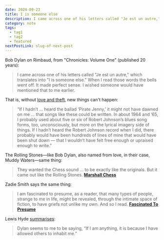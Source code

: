 ```yaml
---
date: 2024-09-23
title: I is someone else
description: I came across one of his letters called "Je est un autre," which translates into "I is someone else."
category: note
tags:
  - tag1
  - tag2
  - featured
nextPostLink: slug-of-next-post
---
```


Bob Dylan on Rimbaud, from "Chronicles: Volume One" (published 20 years):

> I came across one of his letters called "Je est un autre," which translates into "I is someone else." When I read those words the bells went off. It made perfect sense. I wished someone would have mentioned that to me earlier.

That is, without [love and theft](https://callum.website/creativity-starts-with-love-and-theft), new things can't happen:

> “If I hadn’t … heard the ballad ‘Pirate Jenny,’ it might not have dawned on me … that songs like these could be written. In about 1964 and ’65, I probably used about five or six of Robert Johnson’s blues song forms, too, unconsciously, but more on the lyrical imagery side of things. If I hadn’t heard the Robert Johnson record when I did, there probably would have been hundreds of lines of mine that would have been shut down — that I wouldn’t have felt free enough or upraised enough to write.”

The Rolling Stones—like Bob Dylan, also named from love, in their case, Muddy Waters—same thing:

> They wanted the Chess sound … to be exactly like the originals. But it came out like the Rolling Stones. **[Marshall Chess](https://callum.website/creativity-starts-with-love-and-theft)**

Zadie Smith says the same thing:

> I am fascinated to presume, as a reader, that many types of people, strange to me in life, might be revealed, through the intimate space of fiction, to have griefs not unlike my own. And so I read. **[Fascinated To Presume](https://www.nybooks.com/articles/2019/10/24/zadie-smith-in-defense-of-fiction/)**

Lewis Hyde [summarises](https://web.archive.org/web/20100706131910/http://www.onthecommons.org/bob-dylan-commons):

> Dylan seems to me to be saying, “If I am anything, it is because I have allowed others to inhabit me.”
